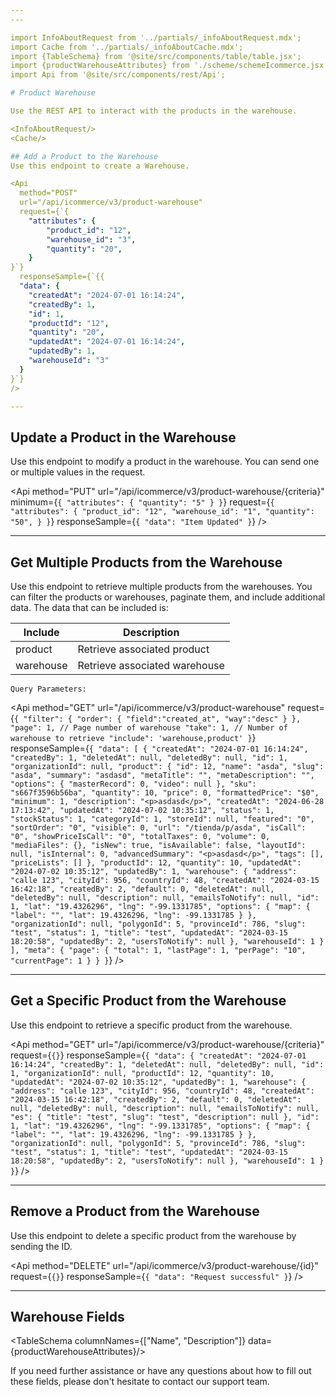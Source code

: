 ```yaml
---
---

import InfoAboutRequest from '../partials/_infoAboutRequest.mdx';
import Cache from '../partials/_infoAboutCache.mdx';
import {TableSchema} from '@site/src/components/table/table.jsx';
import {productWarehouseAttributes} from './scheme/schemeIcommerce.jsx'
import Api from '@site/src/components/rest/Api';

# Product Warehouse

Use the REST API to interact with the products in the warehouse.

<InfoAboutRequest/>
<Cache/>

## Add a Product to the Warehouse
Use this endpoint to create a Warehouse.

<Api
  method="POST"
  url="/api/icommerce/v3/product-warehouse"
  request={`{
    "attributes": {
        "product_id": "12",
        "warehouse_id": "3",
        "quantity": "20",
    }
}`}
  responseSample={`{{
  "data": {
    "createdAt": "2024-07-01 16:14:24",
    "createdBy": 1,
    "id": 1,
    "productId": "12",
    "quantity": "20",
    "updatedAt": "2024-07-01 16:14:24",
    "updatedBy": 1,
    "warehouseId": "3"
  }
}`}
/>

---
```

## Update a Product in the Warehouse
Use this endpoint to modify a product in the warehouse. You can send one or multiple values in the request.

<Api
  method="PUT"
  url="/api/icommerce/v3/product-warehouse/{criteria}"
  minimum={`{
  "attributes": {
    "quantity": "5"
  }
}`}
  request={`{
    "attributes": {
        "product_id": "12",
        "warehouse_id": "1",
        "quantity": "50",
    }
}`}
  responseSample={`{
  "data": "Item Updated"
}`}
/>

---
## Get Multiple Products from the Warehouse
Use this endpoint to retrieve multiple products from the warehouses. You can filter the products or warehouses, paginate them, and include additional data.
The data that can be included is:

| Include       | Description                      |
|---------------|----------------------------------|
| product       | Retrieve associated product      |
| warehouse     | Retrieve associated warehouse    |


`Query Parameters:`

<Api
  method="GET"
  url="/api/icommerce/v3/product-warehouse"
  request={`{
  "filter": {
    "order": {
      "field":"created_at",
      "way":"desc"
    }
  },
  "page": 1, // Page number of warehouse
  "take": 1, // Number of warehouse to retrieve
  "include": 'warehouse,product'
}`}
  responseSample={`{
  "data": [
    {
      "createdAt": "2024-07-01 16:14:24",
      "createdBy": 1,
      "deletedAt": null,
      "deletedBy": null,
      "id": 1,
      "organizationId": null,
      "product": {
        "id": 12,
        "name": "asda",
        "slug": "asda",
        "summary": "asdasd",
        "metaTitle": "",
        "metaDescription": "",
        "options": {
          "masterRecord": 0,
          "video": null
        },
        "sku": "s667f3596b56ba",
        "quantity": 10,
        "price": 0,
        "formattedPrice": "$0",
        "minimum": 1,
        "description": "<p>asdasd</p>",
        "createdAt": "2024-06-28 17:13:42",
        "updatedAt": "2024-07-02 10:35:12",
        "status": 1,
        "stockStatus": 1,
        "categoryId": 1,
        "storeId": null,
        "featured": "0",
        "sortOrder": "0",
        "visible": 0,
        "url": "/tienda/p/asda",
        "isCall": "0",
        "showPriceIsCall": "0",
        "totalTaxes": 0,
        "volume": 0,
        "mediaFiles": {},
        "isNew": true,
        "isAvailable": false,
        "layoutId": null,
        "isInternal": 0,
        "advancedSummary": "<p>asdasd</p>",
        "tags": [],
        "priceLists": []
      },
      "productId": 12,
      "quantity": 10,
      "updatedAt": "2024-07-02 10:35:12",
      "updatedBy": 1,
      "warehouse": {
        "address": "calle 123",
        "cityId": 956,
        "countryId": 48,
        "createdAt": "2024-03-15 16:42:18",
        "createdBy": 2,
        "default": 0,
        "deletedAt": null,
        "deletedBy": null,
        "description": null,
        "emailsToNotify": null,
        "id": 1,
        "lat": "19.4326296",
        "lng": "-99.1331785",
        "options": {
          "map": {
            "label": "",
            "lat": 19.4326296,
            "lng": -99.1331785
          }
        },
        "organizationId": null,
        "polygonId": 5,
        "provinceId": 786,
        "slug": "test",
        "status": 1,
        "title": "test",
        "updatedAt": "2024-03-15 18:20:58",
        "updatedBy": 2,
        "usersToNotify": null
      },
      "warehouseId": 1
    }
  ],
  "meta": {
    "page": {
      "total": 1,
      "lastPage": 1,
      "perPage": "10",
      "currentPage": 1
    }
  }
}`}
/>

---
## Get a Specific Product from the Warehouse
Use this endpoint to retrieve a specific product from the warehouse.

<Api
  method="GET"
  url="/api/icommerce/v3/product-warehouse/{criteria}"
  request={`{}`}
  responseSample={`{
  "data": {
    "createdAt": "2024-07-01 16:14:24",
    "createdBy": 1,
    "deletedAt": null,
    "deletedBy": null,
    "id": 1,
    "organizationId": null,
    "productId": 12,
    "quantity": 10,
    "updatedAt": "2024-07-02 10:35:12",
    "updatedBy": 1,
    "warehouse": {
      "address": "calle 123",
      "cityId": 956,
      "countryId": 48,
      "createdAt": "2024-03-15 16:42:18",
      "createdBy": 2,
      "default": 0,
      "deletedAt": null,
      "deletedBy": null,
      "description": null,
      "emailsToNotify": null,
      "es": {
        "title": "test",
        "slug": "test",
        "description": null
      },
      "id": 1,
      "lat": "19.4326296",
      "lng": "-99.1331785",
      "options": {
        "map": {
          "label": "",
          "lat": 19.4326296,
          "lng": -99.1331785
        }
      },
      "organizationId": null,
      "polygonId": 5,
      "provinceId": 786,
      "slug": "test",
      "status": 1,
      "title": "test",
      "updatedAt": "2024-03-15 18:20:58",
      "updatedBy": 2,
      "usersToNotify": null
    },
    "warehouseId": 1
  }
}`}
/>

---
## Remove a Product from the Warehouse
Use this endpoint to delete a specific product from the warehouse by sending the ID.

<Api
  method="DELETE"
  url="/api/icommerce/v3/product-warehouse/{id}"
  request={`{}`}
  responseSample={`{
  "data": "Request successful"
}`}
/>

----
## Warehouse Fields

<TableSchema columnNames={["Name", "Description"]} data={productWarehouseAttributes}/>

If you need further assistance or have any questions about how to fill out these fields, please don't hesitate to contact our support team.